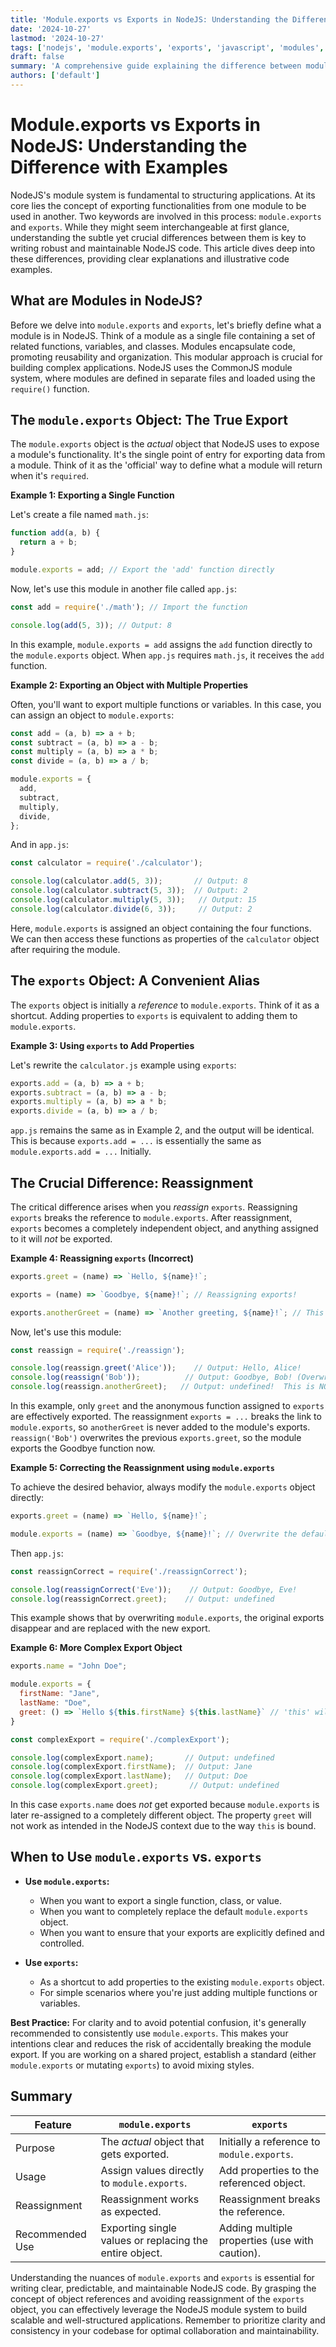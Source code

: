 ```yaml
---
title: 'Module.exports vs Exports in NodeJS: Understanding the Difference with Examples'
date: '2024-10-27'
lastmod: '2024-10-27'
tags: ['nodejs', 'module.exports', 'exports', 'javascript', 'modules', 'require']
draft: false
summary: 'A comprehensive guide explaining the difference between module.exports and exports in NodeJS, with practical code examples to illustrate their behavior and usage.'
authors: ['default']
---
```


# Module.exports vs Exports in NodeJS: Understanding the Difference with Examples

NodeJS's module system is fundamental to structuring applications. At its core lies the concept of exporting functionalities from one module to be used in another.  Two keywords are involved in this process: `module.exports` and `exports`. While they might seem interchangeable at first glance, understanding the subtle yet crucial differences between them is key to writing robust and maintainable NodeJS code.  This article dives deep into these differences, providing clear explanations and illustrative code examples.

## What are Modules in NodeJS?

Before we delve into `module.exports` and `exports`, let's briefly define what a module is in NodeJS.  Think of a module as a single file containing a set of related functions, variables, and classes. Modules encapsulate code, promoting reusability and organization.  This modular approach is crucial for building complex applications. NodeJS uses the CommonJS module system, where modules are defined in separate files and loaded using the `require()` function.

## The `module.exports` Object: The True Export

The `module.exports` object is the *actual* object that NodeJS uses to expose a module's functionality.  It's the single point of entry for exporting data from a module.  Think of it as the 'official' way to define what a module will return when it's `required`.

**Example 1: Exporting a Single Function**

Let's create a file named `math.js`:

```javascript filename="math.js"
function add(a, b) {
  return a + b;
}

module.exports = add; // Export the 'add' function directly
```

Now, let's use this module in another file called `app.js`:

```javascript filename="app.js"
const add = require('./math'); // Import the function

console.log(add(5, 3)); // Output: 8
```

In this example, `module.exports = add` assigns the `add` function directly to the `module.exports` object.  When `app.js` requires `math.js`, it receives the `add` function.

**Example 2: Exporting an Object with Multiple Properties**

Often, you'll want to export multiple functions or variables.  In this case, you can assign an object to `module.exports`:

```javascript filename="calculator.js"
const add = (a, b) => a + b;
const subtract = (a, b) => a - b;
const multiply = (a, b) => a * b;
const divide = (a, b) => a / b;

module.exports = {
  add,
  subtract,
  multiply,
  divide,
};
```

And in `app.js`:

```javascript filename="app.js"
const calculator = require('./calculator');

console.log(calculator.add(5, 3));       // Output: 8
console.log(calculator.subtract(5, 3));  // Output: 2
console.log(calculator.multiply(5, 3));   // Output: 15
console.log(calculator.divide(6, 3));     // Output: 2
```

Here, `module.exports` is assigned an object containing the four functions.  We can then access these functions as properties of the `calculator` object after requiring the module.

## The `exports` Object: A Convenient Alias

The `exports` object is initially a *reference* to `module.exports`.  Think of it as a shortcut.  Adding properties to `exports` is equivalent to adding them to `module.exports`.

**Example 3: Using `exports` to Add Properties**

Let's rewrite the `calculator.js` example using `exports`:

```javascript filename="calculator.js"
exports.add = (a, b) => a + b;
exports.subtract = (a, b) => a - b;
exports.multiply = (a, b) => a * b;
exports.divide = (a, b) => a / b;
```

`app.js` remains the same as in Example 2, and the output will be identical.  This is because `exports.add = ...` is essentially the same as `module.exports.add = ...`  Initially.

## The Crucial Difference: Reassignment

The critical difference arises when you *reassign* `exports`.  Reassigning `exports` breaks the reference to `module.exports`.  After reassignment, `exports` becomes a completely independent object, and anything assigned to it will *not* be exported.

**Example 4: Reassigning `exports` (Incorrect)**

```javascript filename="reassign.js"
exports.greet = (name) => `Hello, ${name}!`;

exports = (name) => `Goodbye, ${name}!`; // Reassigning exports!

exports.anotherGreet = (name) => `Another greeting, ${name}!`; // This will NOT be exported
```

Now, let's use this module:

```javascript filename="app.js"
const reassign = require('./reassign');

console.log(reassign.greet('Alice'));    // Output: Hello, Alice!
console.log(reassign('Bob'));          // Output: Goodbye, Bob! (Overwrites default export)
console.log(reassign.anotherGreet);   // Output: undefined!  This is NOT exported
```

In this example, only `greet` and the anonymous function assigned to `exports` are effectively exported.  The reassignment `exports = ...` breaks the link to `module.exports`, so `anotherGreet` is never added to the module's exports. `reassign('Bob')` overwrites the previous `exports.greet`, so the module exports the Goodbye function now.

**Example 5: Correcting the Reassignment using `module.exports`**

To achieve the desired behavior, always modify the `module.exports` object directly:

```javascript filename="reassignCorrect.js"
exports.greet = (name) => `Hello, ${name}!`;

module.exports = (name) => `Goodbye, ${name}!`; // Overwrite the default export.  This is the ONLY export.
```

Then `app.js`:

```javascript filename="app.js"
const reassignCorrect = require('./reassignCorrect');

console.log(reassignCorrect('Eve'));    // Output: Goodbye, Eve!
console.log(reassignCorrect.greet);    // Output: undefined
```

This example shows that by overwriting `module.exports`, the original exports disappear and are replaced with the new export.

**Example 6: More Complex Export Object**

```javascript filename="complexExport.js"
exports.name = "John Doe";

module.exports = {
  firstName: "Jane",
  lastName: "Doe",
  greet: () => `Hello ${this.firstName} ${this.lastName}` // 'this' will not work as intended here in a node context
}
```

```javascript filename="app.js"
const complexExport = require('./complexExport');

console.log(complexExport.name);       // Output: undefined
console.log(complexExport.firstName);  // Output: Jane
console.log(complexExport.lastName);   // Output: Doe
console.log(complexExport.greet);       // Output: undefined
```

In this case `exports.name` does *not* get exported because `module.exports` is later re-assigned to a completely different object.  The property `greet` will not work as intended in the NodeJS context due to the way `this` is bound.

## When to Use `module.exports` vs. `exports`

*   **Use `module.exports`:**
    *   When you want to export a single function, class, or value.
    *   When you want to completely replace the default `module.exports` object.
    *   When you want to ensure that your exports are explicitly defined and controlled.

*   **Use `exports`:**
    *   As a shortcut to add properties to the existing `module.exports` object.
    *   For simple scenarios where you're just adding multiple functions or variables.

**Best Practice:**  For clarity and to avoid potential confusion, it's generally recommended to consistently use `module.exports`.  This makes your intentions clear and reduces the risk of accidentally breaking the module export. If you are working on a shared project, establish a standard (either `module.exports` or mutating `exports`) to avoid mixing styles.

## Summary

| Feature           | `module.exports`                                   | `exports`                                       |
| ----------------- | -------------------------------------------------- | ------------------------------------------------ |
| Purpose          | The *actual* object that gets exported.           | Initially a reference to `module.exports`.          |
| Usage            | Assign values directly to `module.exports`.        | Add properties to the referenced object.        |
| Reassignment    | Reassignment works as expected.                   | Reassignment breaks the reference.             |
| Recommended Use | Exporting single values or replacing the entire object. | Adding multiple properties (use with caution). |

Understanding the nuances of `module.exports` and `exports` is essential for writing clear, predictable, and maintainable NodeJS code. By grasping the concept of object references and avoiding reassignment of the `exports` object, you can effectively leverage the NodeJS module system to build scalable and well-structured applications.  Remember to prioritize clarity and consistency in your codebase for optimal collaboration and maintainability.